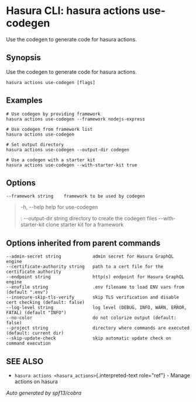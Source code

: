 
Hasura CLI: hasura actions use-codegen
======================================

Use the codegen to generate code for hasura actions.

Synopsis
--------

Use the codegen to generate code for hasura actions.

    hasura actions use-codegen [flags]

Examples
--------

    # Use codegen by providing framework
    hasura actions use-codegen --framework nodejs-express

    # Use codegen from framework list
    hasura actions use-codegen

    # Set output directory
    hasura actions use-codegen --output-dir codegen

    # Use a codegen with a starter kit
    hasura actions use-codegen --with-starter-kit true

Options
-------

    --framework string    framework to be used by codegen

> -h, \--help help for use-codegen
>
> :   \--output-dir string directory to create the codegen files
>     \--with-starter-kit clone starter kit for a framework
>
Options inherited from parent commands
--------------------------------------

    --admin-secret string            admin secret for Hasura GraphQL engine
    --certificate-authority string   path to a cert file for the certificate authority 
    --endpoint string                http(s) endpoint for Hasura GraphQL engine 
    --envfile string                 .env filename to load ENV vars from (default ".env")
    --insecure-skip-tls-verify       skip TLS verification and disable cert checking (default: false) 
    --log-level string               log level (DEBUG, INFO, WARN, ERROR, FATAL) (default "INFO")
    --no-color                       do not colorize output (default: false)
    --project string                 directory where commands are executed (default: current dir)
    --skip-update-check              skip automatic update check on command execution

SEE ALSO
--------

-   `hasura actions <hasura_actions>`{.interpreted-text role="ref"} -
    Manage actions on hasura

*Auto generated by spf13/cobra*
